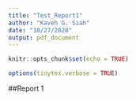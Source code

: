```yaml
---
title: "Test_Report1"
author: "Kaveh G. Siah"
date: "10/27/2020"
output: pdf_document
---
```


```r
knitr::opts_chunk$set(echo = TRUE)
```

```r
options(tinytex.verbose = TRUE)
```
##Report 1